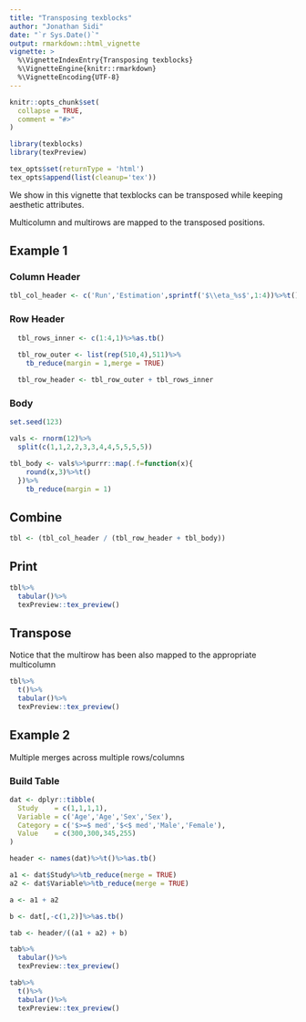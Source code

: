 ```yaml
---
title: "Transposing texblocks"
author: "Jonathan Sidi"
date: "`r Sys.Date()`"
output: rmarkdown::html_vignette
vignette: >
  %\VignetteIndexEntry{Transposing texblocks}
  %\VignetteEngine{knitr::rmarkdown}
  %\VignetteEncoding{UTF-8}
---
```


```r
knitr::opts_chunk$set(
  collapse = TRUE,
  comment = "#>"
)
```

```r
library(texblocks)
library(texPreview)
```

```r
tex_opts$set(returnType = 'html')
tex_opts$append(list(cleanup='tex'))
```

We show in this vignette that texblocks can be transposed while keeping aesthetic attributes. 

Multicolumn and multirows are mapped to the transposed positions.

## Example 1

### Column Header

```r

tbl_col_header <- c('Run','Estimation',sprintf('$\\eta_%s$',1:4))%>%t()%>%as.tb()

```

### Row Header

```r

  tbl_rows_inner <- c(1:4,1)%>%as.tb()
  
  tbl_row_outer <- list(rep(510,4),511)%>%
    tb_reduce(margin = 1,merge = TRUE)

  tbl_row_header <- tbl_row_outer + tbl_rows_inner

```
  
### Body

```r

set.seed(123)

vals <- rnorm(12)%>%
  split(c(1,1,2,2,3,3,4,4,5,5,5,5))

tbl_body <- vals%>%purrr::map(.f=function(x){
    round(x,3)%>%t()
  })%>%
    tb_reduce(margin = 1)
```

## Combine

```r
tbl <- (tbl_col_header / (tbl_row_header + tbl_body))
```

## Print

```r

tbl%>%
  tabular()%>%
  texPreview::tex_preview()

```

## Transpose

Notice that the multirow has been also mapped to the appropriate multicolumn

```r

tbl%>%
  t()%>%
  tabular()%>%
  texPreview::tex_preview()
```

## Example 2

Multiple merges across multiple rows/columns

### Build Table

```r
dat <- dplyr::tibble(
  Study    = c(1,1,1,1),
  Variable = c('Age','Age','Sex','Sex'),
  Category = c('$>=$ med','$<$ med','Male','Female'),
  Value    = c(300,300,345,255) 
)

header <- names(dat)%>%t()%>%as.tb()

a1 <- dat$Study%>%tb_reduce(merge = TRUE)
a2 <- dat$Variable%>%tb_reduce(merge = TRUE)

a <- a1 + a2

b <- dat[,-c(1,2)]%>%as.tb()

tab <- header/((a1 + a2) + b)
```

```r
tab%>%
  tabular()%>%
  texPreview::tex_preview()
```

```r
tab%>%
  t()%>%
  tabular()%>%
  texPreview::tex_preview()
```
